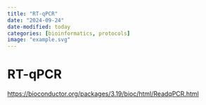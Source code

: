 ```yaml
---
title: "RT-qPCR"
date: "2024-09-24"
date-modified: today
categories: [bioinformatics, protocols]
image: "example.svg"
---
```


# RT-qPCR

<https://bioconductor.org/packages/3.19/bioc/html/ReadqPCR.html>
